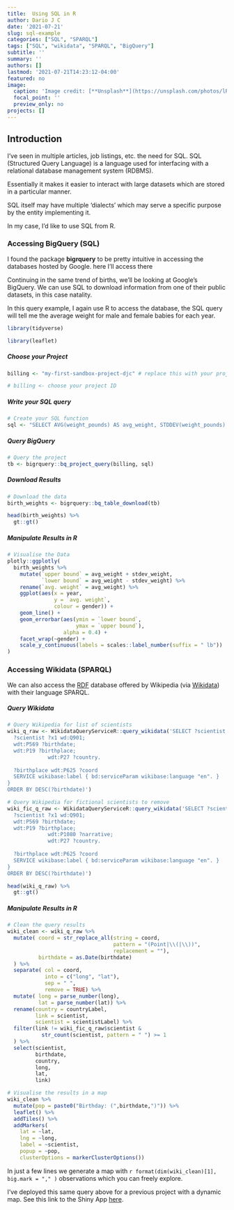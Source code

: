 ```yaml
---
title:  Using SQL in R
author: Dario J C
date: '2021-07-21'
slug: sql-example
categories: ["SQL", "SPARQL"]
tags: ["SQL", "wikidata", "SPARQL", "BigQuery"]
subtitle: ''
summary: ''
authors: []
lastmod: '2021-07-21T14:23:12-04:00'
featured: no
image:
  caption: 'Image credit: [**Unsplash**](https://unsplash.com/photos/lRoX0shwjUQ)'
  focal_point: ''
  preview_only: no
projects: []
---
```


## Introduction

I've seen in multiple articles, job listings, etc. the need for SQL.
SQL (Structured Query Language) is a language used for interfacing with a relational database management system (RDBMS).

Essentially it makes it easier to interact with large datasets which are stored in a particular manner.


SQL itself may have multiple 'dialects' which may serve a specific purpose by the entity implementing it.

In my case, I'd like to use SQL from R.


### Accessing BigQuery (SQL)

I found the package **bigrquery** to be pretty intuitive in accessing the databases hosted by Google. here I'll access there 

Continuing in the same trend of births, we'll be looking at Google's BigQuery.
We can use SQL to download information from one of their public datasets, in this case natality.

In this query example, I again use R to access the database, the SQL query will tell me the average weight for male and female babies for each year.

```r
library(tidyverse)

library(leaflet)
```

##### Choose your Project

```r

billing <- "my-first-sandbox-project-djc" # replace this with your project ID 

```

```r

# billing <- choose your project ID

```

##### Write your SQL query

```r

# Create your SQL function
sql <- "SELECT AVG(weight_pounds) AS avg_weight, STDDEV(weight_pounds) AS stdev_weight, 'male' AS gender, year FROM bigquery-public-data.samples.natality WHERE is_male = TRUE GROUP BY year UNION ALL SELECT AVG(weight_pounds) AS avg_weight, STDDEV(weight_pounds) AS stdev_weight, 'female' AS gender, year FROM bigquery-public-data.samples.natality WHERE is_male = FALSE GROUP BY year"

```

##### Query BigQuery

```r

# Query the project
tb <- bigrquery::bq_project_query(billing, sql)

```

##### Download Results

```r

# Download the data
birth_weights <- bigrquery::bq_table_download(tb)

head(birth_weights) %>%
  gt::gt()

```

##### Manipulate Results in R

```r
# Visualise the Data
plotly::ggplotly(
  birth_weights %>%
    mutate(`upper bound` = avg_weight + stdev_weight,
           `lower bound` = avg_weight - stdev_weight) %>%
    rename(`avg. weight` = avg_weight) %>%
    ggplot(aes(x = year,
               y = `avg. weight`,
               colour = gender)) +
    geom_line() +
    geom_errorbar(aes(ymin = `lower bound`,
                      ymax = `upper bound`),
                  alpha = 0.4) +
    facet_wrap(~gender) +
    scale_y_continuous(labels = scales::label_number(suffix = " lb"))
)

```


### Accessing Wikidata (SPARQL)

We can also access the [RDF](https://www.cambridgesemantics.com/blog/semantic-university/learn-sparql/sparql-vs-sql/) database offered by Wikipedia (via [Wikidata](https://www.wikidata.org/wiki/Wikidata:Main_Page)) with their language SPARQL.

##### Query Wikidata

```r


# Query Wikipedia for list of scientists
wiki_q_raw <- WikidataQueryServiceR::query_wikidata('SELECT ?scientist ?scientistLabel ?birthdate ?countryLabel ?coord WHERE {
  ?scientist ?x1 wd:Q901;
  wdt:P569 ?birthdate;
  wdt:P19 ?birthplace;
             wdt:P27 ?country.
 
  ?birthplace wdt:P625 ?coord
  SERVICE wikibase:label { bd:serviceParam wikibase:language "en". }
}
ORDER BY DESC(?birthdate)')

# Query Wikipedia for fictional scientists to remove
wiki_fic_q_raw <- WikidataQueryServiceR::query_wikidata('SELECT ?scientist ?scientistLabel ?birthdate ?countryLabel ?narrative ?coord WHERE {
  ?scientist ?x1 wd:Q901;
  wdt:P569 ?birthdate;
  wdt:P19 ?birthplace;
             wdt:P1080 ?narrative;
             wdt:P27 ?country.
 
  ?birthplace wdt:P625 ?coord
  SERVICE wikibase:label { bd:serviceParam wikibase:language "en". }
}
ORDER BY DESC(?birthdate)')

head(wiki_q_raw) %>%
  gt::gt()

```

##### Manipulate Results in R

```r

# Clean the query results
wiki_clean <- wiki_q_raw %>%
  mutate( coord = str_replace_all(string = coord,
                                  pattern = "(Point|\\(|\\))",
                                  replacement = ""),
          birthdate = as.Date(birthdate)
  ) %>%
  separate( col = coord,
            into = c("long", "lat"),
            sep = " ",
            remove = TRUE) %>%
  mutate( long = parse_number(long),
          lat = parse_number(lat)) %>%
  rename(country = countryLabel,
         link = scientist,
         scientist = scientistLabel) %>%
  filter(link != wiki_fic_q_raw$scientist &
           str_count(scientist, pattern = " ") >= 1
  ) %>%
  select(scientist,
         birthdate,
         country,
         long,
         lat,
         link)

# Visualise the results in a map
wiki_clean %>%
  mutate(pop = paste0("Birthday: (",birthdate,")")) %>%
  leaflet() %>%
  addTiles() %>%
  addMarkers(
    lat = ~lat,
    lng = ~long,
    label = ~scientist,
    popup = ~pop,
    clusterOptions = markerClusterOptions())


```

In just a few lines we generate a map with `r format(dim(wiki_clean)[1], big.mark = "," )` observations which you can freely explore.

I've deployed this same query above for a previous project with a dynamic map. See this link to the Shiny App [here](https://dario-j-c.shinyapps.io/scientists_location/).


